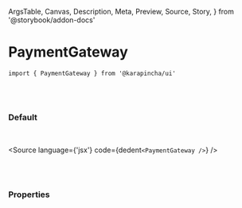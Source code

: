   ArgsTable,
  Canvas,
  Description,
  Meta,
  Preview,
  Source,
  Story,
} from '@storybook/addon-docs'


<Meta title='01. Atoms / PaymentGateway' component={PaymentGateway} />

# PaymentGateway

`import { PaymentGateway } from '@karapincha/ui'`

<br />
<br />

### Default

<br />

<Story name='Default'>
  <div className='doc-story__preview' style={{ zoom: '100%' }}>
    <div className='flex items-center gap-4'>
      <PaymentGateway />
    </div>
  </div>
</Story>

<Source language={'jsx'} code={dedent`<PaymentGateway />`} />

<br />
<br />

### Properties

<ArgsTable of={PaymentGateway} />
